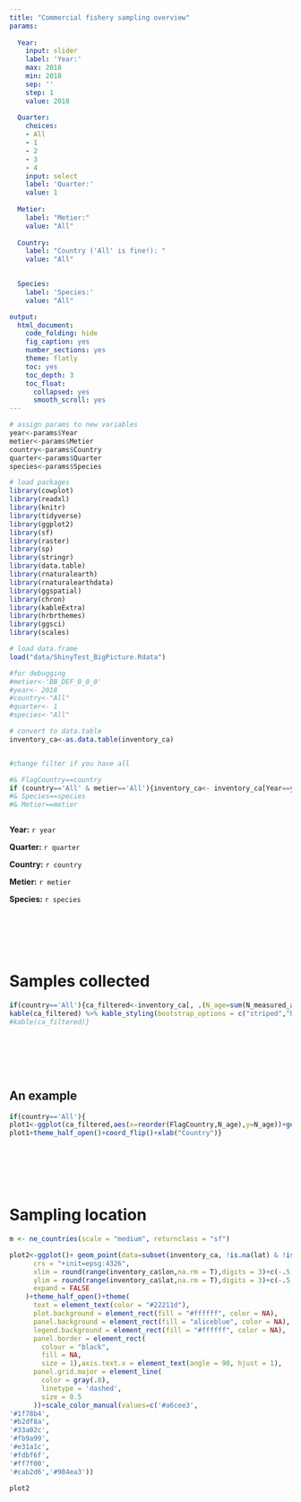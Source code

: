 ```yaml
---
title: "Commercial fishery sampling overview"
params:
  
  Year:
    input: slider
    label: 'Year:'
    max: 2018
    min: 2018
    sep: ''
    step: 1
    value: 2018
    
  Quarter:
    choices:
    - All
    - 1
    - 2
    - 3
    - 4
    input: select
    label: 'Quarter:'
    value: 1
    
  Metier:
    label: "Metier:"
    value: "All"
    
  Country:
    label: "Country ('All' is fine!): "
    value: "All"
     

  Species:
    label: 'Species:'
    value: "All"

output:
  html_document:
    code_folding: hide
    fig_caption: yes
    number_sections: yes
    theme: flatly
    toc: yes
    toc_depth: 3
    toc_float:
      collapsed: yes
      smooth_scroll: yes
---
```




```r
# assign params to new variables
year<-params$Year
metier<-params$Metier
country<-params$Country
quarter<-params$Quarter
species<-params$Species
```



```r
# load packages
library(cowplot)
library(readxl)
library(knitr)
library(tidyverse)
library(ggplot2)
library(sf)
library(raster)
library(sp)
library(stringr)
library(data.table)
library(rnaturalearth)
library(rnaturalearthdata)
library(ggspatial)
library(chron)
library(kableExtra)
library(hrbrthemes)
library(ggsci)
library(scales)
```



```r
# load data.frame
load("data/ShinyTest_BigPicture.Rdata")
```



```r
#for debugging
#metier<-'BB_DEF_0_0_0'
#year<- 2018
#country<-"All"
#quarter<- 1
#species<-"All"

# convert to data.table
inventory_ca<-as.data.table(inventory_ca)


#change filter if you have all

#& FlagCountry==country
if (country=='All' & metier=='All'){inventory_ca<- inventory_ca[Year==year  & Quarter==quarter ]} #else {inventory_ca<-inventory_ca[Metier==metier & Year==year  & Quarter==quarter & Species==species  & FlagCountry==country]}
#& Species==species
#& Metier==metier 



```






**Year:** `r year`

**Quarter:** `r quarter`

**Country:** `r country`

**Metier:** `r metier`

**Species:** `r species`



<br><br><br><br>


# Samples collected

```r
if(country=='All'){ca_filtered<-inventory_ca[, .(N_age=sum(N_measured_age,na.rm=T), N_weights = sum(N_measured_weight,na.rm=T), N_maturity=sum(N_measured_maturity,na.rm=T), N_trips_age=sum(N_trips_age,na.rm=T),N_trips_weight=sum(N_trips_weight,na.rm=T),N_trips_maturity=sum(N_trips_maturity,na.rm=T)), by= FlagCountry]
kable(ca_filtered) %>% kable_styling(bootstrap_options = c("striped","hover"), full_width = F,position = "left")} #else {ca_filtered<-inventory_ca[, .(N_age=sum(N_measured_age,na.rm=T), N_weights = sum(N_measured_weight,na.rm=T), N_maturity=sum(N_measured_maturity,na.rm=T))]
#kable(ca_filtered)}


```

<br><br><br><br>

## An example

```r
if(country=='All'){
plot1<-ggplot(ca_filtered,aes(x=reorder(FlagCountry,N_age),y=N_age))+geom_bar(stat='identity',color='black',fill='antiquewhite')
plot1+theme_half_open()+coord_flip()+xlab("Country")}
```



<br><br><br><br>



# Sampling location

```r
m <- ne_countries(scale = "medium", returnclass = "sf")

plot2<-ggplot()+ geom_point(data=subset(inventory_ca, !is.na(lat) & !is.na(lon), select= c(lat,lon,FlagCountry)), aes(x= lon, y=lat, color=FlagCountry))+ geom_sf(data = m,  fill = "antiquewhite") +coord_sf(
      crs = "+init=epsg:4326",
      xlim = round(range(inventory_ca$lon,na.rm = T),digits = 3)+c(-.5,+.5),
      ylim = round(range(inventory_ca$lat,na.rm = T),digits = 3)+c(-.5,+.5),
      expand = FALSE
    )+theme_half_open()+theme(
      text = element_text(color = "#22211d"),
      plot.background = element_rect(fill = "#ffffff", color = NA),
      panel.background = element_rect(fill = "aliceblue", color = NA),
      legend.background = element_rect(fill = "#ffffff", color = NA),
      panel.border = element_rect(
        colour = "black",
        fill = NA,
        size = 1),axis.text.x = element_text(angle = 90, hjust = 1),
      panel.grid.major = element_line(
        color = gray(.8),
        linetype = 'dashed',
        size = 0.5
      ))+scale_color_manual(values=c('#a6cee3',
'#1f78b4',
'#b2df8a',
'#33a02c',
'#fb9a99',
'#e31a1c',
'#fdbf6f',
'#ff7f00',
'#cab2d6','#984ea3'))

plot2

```



